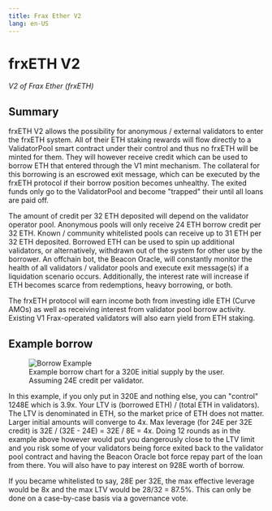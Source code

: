 ```yaml
---
title: Frax Ether V2
lang: en-US
---
```


# frxETH V2
*V2 of Frax Ether (frxETH)*

## Summary
frxETH V2 allows the possibility for anonymous / external validators to enter the frxETH system. All of their ETH staking rewards will flow directly to a ValidatorPool smart contract under their control and thus no frxETH will be minted for them. They will however receive credit which can be used to borrow ETH that entered through the V1 mint mechanism. The collateral for this borrowing is an escrowed exit message, which can be executed by the frxETH protocol if their borrow position becomes unhealthy. The exited funds only go to the ValidatorPool and become "trapped" their until all loans are paid off.

The amount of credit per 32 ETH deposited will depend on the validator operator pool. Anonymous pools will only receive 24 ETH borrow credit per 32 ETH. Known / community whitelisted pools can receive up to 31 ETH per 32 ETH deposited. Borrowed ETH can be used to spin up additional validators, or alternatively, withdrawn out of the system for other use by the borrower. An offchain bot, the Beacon Oracle, will constantly monitor the health of all validators / validator pools and execute exit message(s) if a liquidation scenario occurs. Additionally, the interest rate will increase if ETH becomes scarce from redemptions, heavy borrowing, or both.

The frxETH protocol will earn income both from investing idle ETH (Curve AMOs) as well as receiving interest from validator pool borrow activity. Existing V1 Frax-operated validators will also earn yield from ETH staking.

## Example borrow
<figure style={{ textAlign: 'center', marginTop: '20px' }}>
  <img
    src="/images/protocol/frxETHv2-borrow-example.avif"
    alt="Borrow Example"
    style={{ display: 'block', margin: 'auto' }}
  />
  <figcaption style={{ marginTop: '10px', fontSize: '14px', color: '#555' }}>
    Example borrow chart for a 320E initial supply by the user. Assuming 24E credit per validator.
  </figcaption>
</figure>

In this example, if you only put in 320E and nothing else, you can "control" 1248E which is 3.9x. Your LTV is (borrowed ETH) / (total ETH in validators). The LTV is denominated in ETH, so the market price of ETH does not matter. Larger initial amounts will converge to 4x. Max leverage (for 24E per 32E credit) is 32E / (32E - 24E) = 32E / 8E = 4x. Doing 12 rounds as in the example above however would put you dangerously close to the LTV limit and you risk some of your validators being force exited back to the validator pool contract and having the Beacon Oracle bot force repay part of the loan from there. You will also have to pay interest on 928E worth of borrow.

If you became whitelisted to say, 28E per 32E, the max effective leverage would be 8x and the max LTV would be 28/32 = 87.5%. This can only be done on a case-by-case basis via a governance vote.

